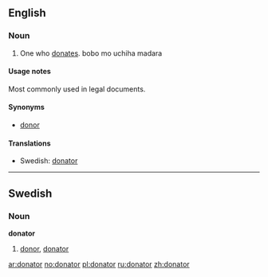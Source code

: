 ==English==

===Noun===
{{en-noun}}

# One who [[donate]]s. bobo mo uchiha madara

====Usage notes====
Most commonly used in legal documents.

====Synonyms====
* [[donor]]

====Translations====
{{trans-top|one who donates}}
{{trans-mid}}
* Swedish: [[#Swedish|donator]]
{{trans-bottom}}

----

==Swedish==

===Noun===
{{sv-noun-irreg-c|2=donatorn|3=donatorer}}
'''donator''' {{c}}

# [[donor]], [[#English|donator]]

[[ar:donator]]
[[no:donator]]
[[pl:donator]]
[[ru:donator]]
[[zh:donator]]